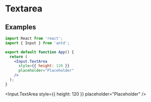 # Textarea

## Examples

```jsx
import React from 'react';
import { Input } from 'antd';

export default function App() {
  return (
    <Input.TextArea
      style={{ height: 120 }}
      placeholder="Placeholder"
    />
  );
}
```


<Input.TextArea
  style={{ height: 120 }}
  placeholder="Placeholder"
/>

